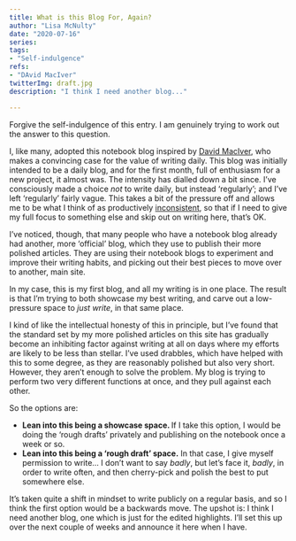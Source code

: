 ```yaml
---
title: What is this Blog For, Again? 
author: "Lisa McNulty"  
date: "2020-07-16"  
series:  
tags:
- "Self-indulgence"
refs:  
- "DAvid MacIver"
twitterImg: draft.jpg
description: "I think I need another blog..."

---
```



Forgive the self-indulgence of this entry. I am genuinely trying to work out the answer to this question. 

I, like many, adopted this notebook blog inspired by [David MacIver](https://notebook.drmaciver.com/), who makes a convincing case for the value of writing daily. This blog was initially intended to be a daily blog, and for the first month, full of enthusiasm for a new project, it almost was. The intensity has dialled down a bit since. I’ve consciously made a choice *not* to write daily, but instead ‘regularly’; and I’ve left ‘regularly’ fairly vague. This takes a bit of the pressure off and allows me to be what I think of as productively [inconsistent](/2020/05/04/consistency-is-the-enemy/), so that if I need to give my full focus to something else and skip out on writing here, that’s OK. 

I’ve noticed, though, that many people who have a notebook blog already had another, more ‘official’ blog, which they use to publish their more polished articles. They are using their notebook blogs to experiment and improve their writing habits, and picking out their best pieces to move over to another, main site.

In my case, this is my first blog, and all my writing is in one place. The result is that I’m trying to both showcase my best writing, and carve out a low-pressure space to _just write_, in that same place. 

I kind of like the intellectual honesty of this in principle, but I’ve found that the standard set by my more polished articles on this site has gradually become an inhibiting factor against writing at all on days where my efforts are likely to be less than stellar. I’ve used drabbles, which have helped with this to some degree, as they are reasonably polished but also very short. However, they aren’t enough to solve the problem. My blog is trying to perform two very different functions at once, and they pull against each other.

So the options are: 



*   **Lean into this being a showcase space. **If I take this option, I would be doing the ‘rough drafts’ privately and publishing on the notebook once a week or so. 
*   **Lean into this being a ‘rough draft’ space.** In that case, I give myself permission to write... I don’t want to say _badly_, but let's face it, _badly_, in order to write often, and then cherry-pick and polish the best to put somewhere else. 

It’s taken quite a shift in mindset to write publicly on a regular basis, and so I think the first option would be a backwards move. The upshot is:  I think I need another blog, one which is just for the edited highlights. I’ll set this up over the next couple of weeks and announce it here when I have. 

